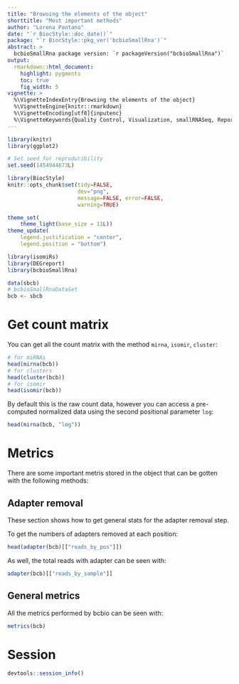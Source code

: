 ```yaml
---
title: "Browsing the elements of the object"
shorttitle: "Most important methods"
author: "Lorena Pantano"
date: "`r BiocStyle::doc_date()`"
package: "`r BiocStyle::pkg_ver('bcbioSmallRna')`"
abstract: >
  bcbioSmallRna package version: `r packageVersion("bcbioSmallRna")`
output:
  rmarkdown::html_document:
    highlight: pygments
    toc: true
    fig_width: 5
vignette: >
  %\VignetteIndexEntry{Browsing the elements of the object}
  %\VignetteEngine{knitr::rmarkdown}
  %\VignetteEncoding[utf8]{inputenc}
  %\VignetteKeywords{Quality Control, Visualization, smallRNASeq, ReportWriting}
---
```


```r
library(knitr)
library(ggplot2)

# Set seed for reproducibility
set.seed(1454944673L)

library(BiocStyle)
knitr::opts_chunk$set(tidy=FALSE,
                      dev="png",
                      message=FALSE, error=FALSE,
                      warning=TRUE)

theme_set(
    theme_light(base_size = 11L))
theme_update(
    legend.justification = "center",
    legend.position = "bottom")
```

```r
library(isomiRs)
library(DEGreport)
library(bcbioSmallRna)

data(sbcb)
# bcbioSmallRnaDataSet
bcb <- sbcb
```

# Get count matrix

You can get all the count matrix with the method `mirna`, `isomir`, `cluster`:

```r
# for miRNAs
head(mirna(bcb))
# for clusters
head(cluster(bcb))
# for isomir
head(isomir(bcb))
```

By default this is the raw count data, however you can access a pre-computed
normalized data using the second positional parameter `log`:
 
```r
head(mirna(bcb, "log"))
```

# Metrics

There are some important metris stored in the object that can be gotten with
the following methods:
 
## Adapter removal

These section shows how to get general stats for the adapter removal step.

To get the numbers of adapters removed at each position:

```r
head(adapter(bcb)[["reads_by_pos"]])
```

As well, the total reads with adapter can be seen with:

```r
adapter(bcb)[["reads_by_sample"]]
```

## General metrics

All the metrics performed by bcbio can be seen with:

```r
metrics(bcb)
```


# Session 

```r
devtools::session_info()
```

